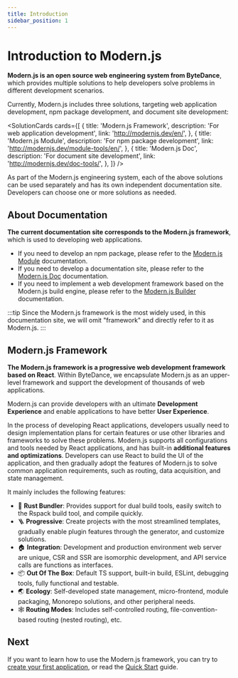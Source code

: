 ```yaml
---
title: Introduction
sidebar_position: 1
---
```


# Introduction to Modern.js

**Modern.js is an open source web engineering system from ByteDance**, which provides multiple solutions to help developers solve problems in different development scenarios.

Currently, Modern.js includes three solutions, targeting web application development, npm package development, and document site development:


<SolutionCards
  cards={[
    {
      title: 'Modern.js Framework',
      description: 'For web application development',
      link: 'http://modernjs.dev/en/',
    },
    {
      title: 'Modern.js Module',
      description: 'For npm package development',
      link: 'http://modernjs.dev/module-tools/en/',
    },
    {
      title: 'Modern.js Doc',
      description: 'For document site development',
      link: 'http://modernjs.dev/doc-tools/',
    },
  ]}
/>

As part of the Modern.js engineering system, each of the above solutions can be used separately and has its own independent documentation site. Developers can choose one or more solutions as needed.

## About Documentation

**The current documentation site corresponds to the Modern.js framework**, which is used to developing web applications.

- If you need to develop an npm package, please refer to the [Modern.js Module](https://modernjs.dev/module-tools) documentation.
- If you need to develop a documentation site, please refer to the [Modern.js Doc](https://modernjs.dev/doc-tools/) documentation.
- If you need to implement a web development framework based on the Modern.js build engine, please refer to the [Modern.js Builder](https://modernjs.dev/builder) documentation.

:::tip
Since the Modern.js framework is the most widely used, in this documentation site, we will omit "framework" and directly refer to it as Modern.js.
:::

## Modern.js Framework

**The Modern.js framework is a progressive web development framework based on React**. Within ByteDance, we encapsulate Modern.js as an upper-level framework and support the development of thousands of web applications.

Modern.js can provide developers with an ultimate **Development Experience** and enable applications to have better **User Experience**.

In the process of developing React applications, developers usually need to design implementation plans for certain features or use other libraries and frameworks to solve these problems. Modern.js supports all configurations and tools needed by React applications, and has built-in **additional features and optimizations**. Developers can use React to build the UI of the application, and then gradually adopt the features of Modern.js to solve common application requirements, such as routing, data acquisition, and state management.

It mainly includes the following features:

- 🚀 **Rust Bundler**: Provides support for dual build tools, easily switch to the Rspack build tool, and compile quickly.
- 🪜 **Progressive**: Create projects with the most streamlined templates, gradually enable plugin features through the generator, and customize solutions.
- 🏠 **Integration**: Development and production environment web server are unique, CSR and SSR are isomorphic development, and API service calls are functions as interfaces.
- 📦 **Out Of The Box**: Default TS support, built-in build, ESLint, debugging tools, fully functional and testable.
- 🌏 **Ecology**: Self-developed state management, micro-frontend, module packaging, Monorepo solutions, and other peripheral needs.
- 🕸 **Routing Modes**: Includes self-controlled routing, file-convention-based routing (nested routing), etc.

## Next

If you want to learn how to use the Modern.js framework, you can try to [create your first application](/tutorials/first-app/c01-start), or read the [Quick Start](/guides/get-started/quick-start) guide.
